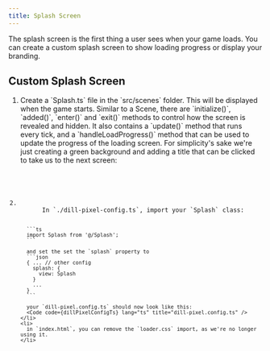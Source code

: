 ```yaml
---
title: Splash Screen
---
```



The splash screen is the first thing a user sees when your game loads. You can create a custom splash screen to show loading progress or display your branding.

## Custom Splash Screen

<Steps>
  <ol>
    <li>
      <div>
        Create a `Splash.ts` file in the `src/scenes` folder. This will be displayed when the game starts. Similar to a Scene,
        there are `initialize()`, `added()`, `enter()` and `exit()` methods to control how the screen is revealed and hidden. It also contains a `update()` method that runs every tick, and a `handleLoadProgress()` method that can be used to update the progress of the loading screen. For
        simplicity's sake we're just creating a green background and adding a title that can be clicked to take us to
        the next screen:
        <Code code={splashTs} lang="ts" title="src/Splash.ts" />
      </div>
    </li>
    <li>
      In `./dill-pixel-config.ts`, import your `Splash` class:

      ```ts
      import Splash from '@/Splash';
      ```

      and set the set the `splash` property to
      ```json
      { ... // other config
        splash: {
          view: Splash
        }
    	...
      }
      ```

      your `dill-pixel.config.ts` should now look like this:
      <Code code={dillPixelConfigTs} lang="ts" title="dill-pixel.config.ts" />
    </li>
    <li>
      in `index.html`, you can remove the `loader.css` import, as we're no longer using it.
    </li>

  </ol>
</Steps> 